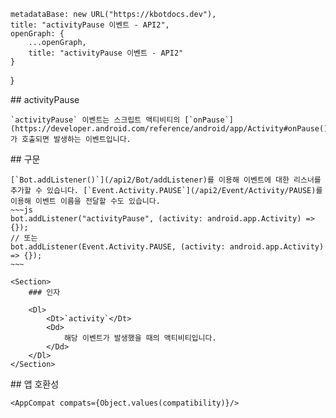 
    metadataBase: new URL("https://kbotdocs.dev"),
    title: "activityPause 이벤트 - API2",
    openGraph: {
        ...openGraph,
        title: "activityPause 이벤트 - API2"
    }
}

<Section>
    ## activityPause

    `activityPause` 이벤트는 스크립트 액티비티의 [`onPause`](https://developer.android.com/reference/android/app/Activity#onPause())가 호출되면 발생하는 이벤트입니다.
</Section>
<Section>
    ## 구문

    [`Bot.addListener()`](/api2/Bot/addListener)를 이용해 이벤트에 대한 리스너를 추가할 수 있습니다. [`Event.Activity.PAUSE`](/api2/Event/Activity/PAUSE)를 이용해 이벤트 이름을 전달할 수도 있습니다.
    ~~~js
    bot.addListener("activityPause", (activity: android.app.Activity) => {});
    // 또는
    bot.addListener(Event.Activity.PAUSE, (activity: android.app.Activity) => {});
    ~~~

    <Section>
        ### 인자

        <Dl>
            <Dt>`activity`</Dt>
            <Dd>
                해당 이벤트가 발생했을 때의 액티비티입니다.
            </Dd>
        </Dl>
    </Section>
</Section>
<Section>
    ## 앱 호환성

    <AppCompat compats={Object.values(compatibility)}/>
</Section>